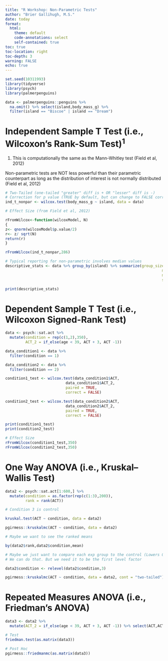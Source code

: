 ```yaml
---
title: "R Workshop: Non-Parametric Tests"
author: "Brier Gallihugh, M.S."
date: today
format:
  html:
    theme: default
    code-annotations: select
    self-contained: true
toc: true
toc-location: right
toc-depth: 3
warning: FALSE
echo: true
---
```


```r
set.seed(10311993)
library(tidyverse)
library(psych)
library(palmerpenguins)

data <- palmerpenguins::penguins %>% 
  na.omit() %>% select(island,body_mass_g) %>% 
  filter(island == "Biscoe" | island == "Dream")
```

# Independent Sample T Test (i.e., Wilcoxon’s Rank-Sum Test)^1^
:::{.callout-tip}
1. This is computationally the same as the Mann-Whitley test (Field et al, 2012)
:::

:::{.callout-caution}
Non-parametric tests are NOT less powerful than their parametric counterpart as long as the distribution of interest is not normally distributed (Field et al, 2012)
:::

```r
# Two-Tailed (one-tailed "greater" diff is + OR "lesser" diff is -)
# Correction for p value (TRUE by default, but can change to FALSE correction = FALSE)
ind_t_nonpar <- wilcox.test(body_mass_g ~ island, data = data)

# Effect Size (from Field et al, 2012)

rFromWilcox<-function(wilcoxModel, N)
{
z<- qnorm(wilcoxModel$p.value/2)
r<- z/ sqrt(N)
return(r)
}

rFromWilcox(ind_t_nonpar,286)

# Typical reporting for non-parametric involves median values
descriptive_stats <- data %>% group_by(island) %>% summarize(group_size = n(),
                                                                      median = median(body_mass_g),
                                                                      mean = round(mean(body_mass_g, na.rm = TRUE),2),
                                                                      sd = round(sd(body_mass_g, na.rm = TRUE),2))

print(descriptive_stats)
```

# Dependent Sample T Test (i.e., Wilcoxon Signed-Rank Test)

```r
data <- psych::sat.act %>% 
  mutate(condition = rep(c(1,2),350),
         ACT_2 = if_else(age < 39, ACT + 3, ACT -1))

data_condition1 <- data %>% 
  filter(condition == 1)

data_condition2 <- data %>% 
  filter(condition == 2)

condition1_test <- wilcox.test(data_condition1$ACT,
                           data_condition1$ACT_2,
                           paired = TRUE,
                           correct = FALSE)

condition2_test <- wilcox.test(data_condition2$ACT,
                           data_condition2$ACT_2,
                           paired = TRUE,
                           correct = FALSE)

print(condition1_test)
print(condition2_test)

# Effect Size
rFromWilcox(condition1_test,350)
rFromWilcox(condition2_test,350)
```

# One Way ANOVA (i.e., Kruskal–Wallis Test)

```r
data2 <- psych::sat.act[1:600,] %>% 
  mutate(condition = as.factor(rep(c(1:3),200)),
         rank = rank(ACT))

# Condition 3 is control

kruskal.test(ACT ~ condition, data = data2)

pgirmess::kruskalmc(ACT ~ condition, data = data2)

# Maybe we want to see the ranked means

by(data2$rank,data2$condition,mean)

# Maybe we just want to compare each exp group to the control (Lowers Odds of Type II error).
# We can do that. But we need it to be the first level factor

data2$condition <- relevel(data2$condition,3)

pgirmess::kruskalmc(ACT ~ condition, data = data2, cont = "two-tailed")
```

# Repeated Measures ANOVA (i.e., Friedman's ANOVA)

```r
data3 <- data2 %>% 
  mutate(ACT_2 = if_else(age < 39, ACT + 3, ACT -1)) %>% select(ACT,ACT_2)

# Test
friedman.test(as.matrix(data3))

# Post Hoc
pgirmess::friedmanmc(as.matrix(data3))
```


